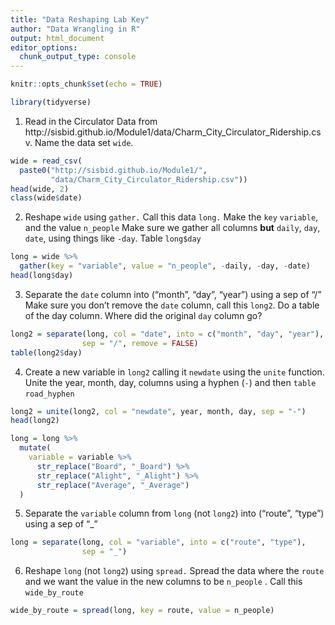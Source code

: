 ```yaml
---
title: "Data Reshaping Lab Key"
author: "Data Wrangling in R"
output: html_document
editor_options: 
  chunk_output_type: console
---
```


```r
knitr::opts_chunk$set(echo = TRUE)
```

```r
library(tidyverse)
```

1.  Read in the Circulator Data from http://sisbid.github.io/Module1/data/Charm_City_Circulator_Ridership.csv.  Name the data set `wide`.


```r
wide = read_csv(
  paste0("http://sisbid.github.io/Module1/",
         "data/Charm_City_Circulator_Ridership.csv"))
head(wide, 2)
class(wide$date)
```


2. Reshape `wide` using `gather.`  Call this data `long.`  Make the `key`
`variable`, and the value `n_people`  Make sure we gather all columns **but**
`daily`, `day`, `date`, using things like `-day`. Table `long$day`

```r
long = wide %>% 
  gather(key = "variable", value = "n_people", -daily, -day, -date)
head(long$day)
```


3.  Separate the `date` column into ("month", "day", "year") using a sep of "/"
Make sure you don't remove the `date` column, call this `long2`.  Do a table of the day column.  Where did the original `day` column go?
```r
long2 = separate(long, col = "date", into = c("month", "day", "year"), 
                sep = "/", remove = FALSE)
table(long2$day)
```

4. Create a new variable in `long2` calling it `newdate` using the `unite` function.  Unite the year, month, day, columns using a hyphen (`-`) and then `table` `road_hyphen`
```r
long2 = unite(long2, col = "newdate", year, month, day, sep = "-")
head(long2)
```

```r
long = long %>% 
  mutate(
    variable = variable %>% 
      str_replace("Board", "_Board") %>% 
      str_replace("Alight", "_Alight") %>% 
      str_replace("Average", "_Average") 
  )
```

5.  Separate the `variable` column from `long` (not `long2`) into ("route", "type") using a sep of "_"
```r
long = separate(long, col = "variable", into = c("route", "type"), 
                sep = "_")
```

6. Reshape `long` (not `long2`) using `spread.`  Spread the data where the `route` and we want the value in the new columns to be `n_people` .  Call this `wide_by_route`

```r
wide_by_route = spread(long, key = route, value = n_people)
```


